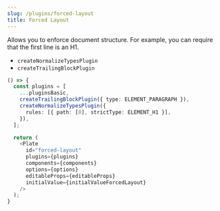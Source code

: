 ```yaml
---
slug: /plugins/forced-layout
title: Forced Layout
---
```


Allows you to enforce document structure. For example, you can require that the first line is an H1.

- `createNormalizeTypesPlugin`
- `createTrailingBlockPlugin`

```ts live
() => {
  const plugins = [
    ...pluginsBasic,
    createTrailingBlockPlugin({ type: ELEMENT_PARAGRAPH }),
    createNormalizeTypesPlugin({
      rules: [{ path: [0], strictType: ELEMENT_H1 }],
    }),
  ];

  return (
    <Plate
      id="forced-layout"
      plugins={plugins}
      components={components}
      options={options}
      editableProps={editableProps}
      initialValue={initialValueForcedLayout}
    />
  );
}
```
